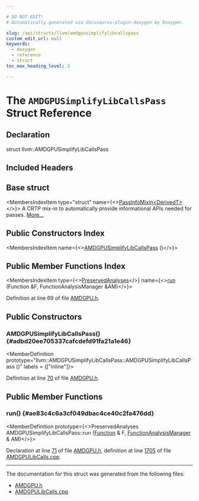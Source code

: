 ```yaml
---

# DO NOT EDIT!
# Automatically generated via docusaurus-plugin-doxygen by Doxygen.

slug: /api/structs/llvm/amdgpusimplifylibcallspass
custom_edit_url: null
keywords:
  - doxygen
  - reference
  - struct
toc_max_heading_level: 3

---
```





# The `AMDGPUSimplifyLibCallsPass` Struct Reference

<DoxygenPage pluginConfig={pluginConfig}>



## Declaration

<CodeBlock>struct llvm::AMDGPUSimplifyLibCallsPass</CodeBlock>

## Included Headers

<IncludesList>
<IncludesListItem
  filePath="Target/AMDGPU/AMDGPU.h"
  permalink="/docs/api/files/lib/lib/target/lib/target/amdgpu/amdgpu-h"
  isLocal="true" />
</IncludesList>

## Base struct

<MembersIndex>

<MembersIndexItem
  type="struct"
  name={<><a href="/docs/api/structs/llvm/passinfomixin">PassInfoMixin&lt;DerivedT&gt;</a></>}>
A CRTP mix-in to automatically provide informational APIs needed for passes. <a href="/docs/api/structs/llvm/passinfomixin/#details">More...</a>
</MembersIndexItem>

</MembersIndex>

## Public Constructors Index

<MembersIndex>

<MembersIndexItem
  name={<><a href="#adbd20ee705337cafcdefd91fa21a1e46">AMDGPUSimplifyLibCallsPass</a> ()</>}>
</MembersIndexItem>

</MembersIndex>

## Public Member Functions Index

<MembersIndex>

<MembersIndexItem
  type={<><a href="/docs/api/classes/llvm/preservedanalyses">PreservedAnalyses</a></>}
  name={<><a href="#ae83c4c6a3cf049dbac4ce40c2fa476dd">run</a> (Function &amp;F, FunctionAnalysisManager &amp;AM)</>}>
</MembersIndexItem>

</MembersIndex>


Definition at line 69 of file <a href="/docs/api/files/lib/lib/target/lib/target/amdgpu/amdgpu-h">AMDGPU.h</a>.

<SectionDefinition>

## Public Constructors

### AMDGPUSimplifyLibCallsPass() {#adbd20ee705337cafcdefd91fa21a1e46}

<MemberDefinition
  prototype="llvm::AMDGPUSimplifyLibCallsPass::AMDGPUSimplifyLibCallsPass ()"
  labels = {["inline"]}>

Definition at line <a href="/docs/api/files/lib/lib/target/lib/target/amdgpu/amdgpu-h/#l00070">70</a> of file <a href="/docs/api/files/lib/lib/target/lib/target/amdgpu/amdgpu-h">AMDGPU.h</a>.
</MemberDefinition>

</SectionDefinition>

<SectionDefinition>

## Public Member Functions

### run() {#ae83c4c6a3cf049dbac4ce40c2fa476dd}

<MemberDefinition
  prototype={<>PreservedAnalyses AMDGPUSimplifyLibCallsPass::run (<a href="/docs/api/classes/llvm/function">Function</a> &amp; F, <a href="/docs/api/namespaces/llvm/#adce09a5a0de0e3177eb00e932734af2f">FunctionAnalysisManager</a> &amp; AM)</>}>

Declaration at line <a href="/docs/api/files/lib/lib/target/lib/target/amdgpu/amdgpu-h/#l00071">71</a> of file <a href="/docs/api/files/lib/lib/target/lib/target/amdgpu/amdgpu-h">AMDGPU.h</a>, definition at line <a href="/docs/api/files/lib/lib/target/lib/target/amdgpu/amdgpulibcalls-cpp/#l01705">1705</a> of file <a href="/docs/api/files/lib/lib/target/lib/target/amdgpu/amdgpulibcalls-cpp">AMDGPULibCalls.cpp</a>.
</MemberDefinition>

</SectionDefinition>

<hr/>

The documentation for this struct was generated from the following files:

<ul>
<li><a href="/docs/api/files/lib/lib/target/lib/target/amdgpu/amdgpu-h">AMDGPU.h</a></li>
<li><a href="/docs/api/files/lib/lib/target/lib/target/amdgpu/amdgpulibcalls-cpp">AMDGPULibCalls.cpp</a></li>
</ul>

</DoxygenPage>
